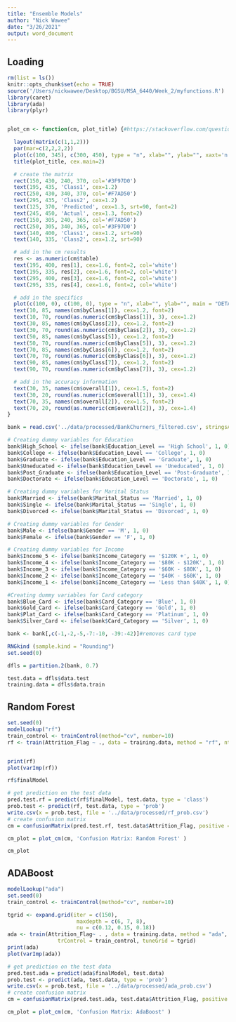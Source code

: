 ```yaml
---
title: "Ensemble Models"
author: "Nick Wawee"
date: "3/26/2021"
output: word_document
---
```


## Loading

```r
rm(list = ls())
knitr::opts_chunk$set(echo = TRUE)
source('/Users/nickwawee/Desktop/BGSU/MSA_6440/Week_2/myfunctions.R')
library(caret)
library(ada)
library(plyr)


plot_cm <- function(cm, plot_title) {#https://stackoverflow.com/questions/23891140/r-how-to-visualize-confusion-matrix-using-the-caret-package

  layout(matrix(c(1,1,2)))
  par(mar=c(2,2,2,2))
  plot(c(100, 345), c(300, 450), type = "n", xlab="", ylab="", xaxt='n', yaxt='n')
  title(plot_title, cex.main=2)

  # create the matrix 
  rect(150, 430, 240, 370, col='#3F97D0')
  text(195, 435, 'Class1', cex=1.2)
  rect(250, 430, 340, 370, col='#F7AD50')
  text(295, 435, 'Class2', cex=1.2)
  text(125, 370, 'Predicted', cex=1.3, srt=90, font=2)
  text(245, 450, 'Actual', cex=1.3, font=2)
  rect(150, 305, 240, 365, col='#F7AD50')
  rect(250, 305, 340, 365, col='#3F97D0')
  text(140, 400, 'Class1', cex=1.2, srt=90)
  text(140, 335, 'Class2', cex=1.2, srt=90)

  # add in the cm results 
  res <- as.numeric(cm$table)
  text(195, 400, res[1], cex=1.6, font=2, col='white')
  text(195, 335, res[2], cex=1.6, font=2, col='white')
  text(295, 400, res[3], cex=1.6, font=2, col='white')
  text(295, 335, res[4], cex=1.6, font=2, col='white')

  # add in the specifics 
  plot(c(100, 0), c(100, 0), type = "n", xlab="", ylab="", main = "DETAILS", xaxt='n', yaxt='n')
  text(10, 85, names(cm$byClass[1]), cex=1.2, font=2)
  text(10, 70, round(as.numeric(cm$byClass[1]), 3), cex=1.2)
  text(30, 85, names(cm$byClass[2]), cex=1.2, font=2)
  text(30, 70, round(as.numeric(cm$byClass[2]), 3), cex=1.2)
  text(50, 85, names(cm$byClass[5]), cex=1.2, font=2)
  text(50, 70, round(as.numeric(cm$byClass[5]), 3), cex=1.2)
  text(70, 85, names(cm$byClass[6]), cex=1.2, font=2)
  text(70, 70, round(as.numeric(cm$byClass[6]), 3), cex=1.2)
  text(90, 85, names(cm$byClass[7]), cex=1.2, font=2)
  text(90, 70, round(as.numeric(cm$byClass[7]), 3), cex=1.2)

  # add in the accuracy information 
  text(30, 35, names(cm$overall[1]), cex=1.5, font=2)
  text(30, 20, round(as.numeric(cm$overall[1]), 3), cex=1.4)
  text(70, 35, names(cm$overall[2]), cex=1.5, font=2)
  text(70, 20, round(as.numeric(cm$overall[2]), 3), cex=1.4)
} 
```



```r
bank = read.csv('../data/processed/BankChurners_filtered.csv', stringsAsFactors = T)

# Creating dummy variables for Education
bank$High_School <- ifelse(bank$Education_Level == 'High School', 1, 0)
bank$College <- ifelse(bank$Education_Level == 'College', 1, 0)
bank$Graduate <- ifelse(bank$Education_Level == 'Graduate', 1, 0)
bank$Uneducated <- ifelse(bank$Education_Level == 'Uneducated', 1, 0)
bank$Post_Graduate <- ifelse(bank$Education_Level == 'Post-Graduate', 1, 0)
bank$Doctorate <- ifelse(bank$Education_Level == 'Doctorate', 1, 0)

# Creating dummy variables for Marital Status
bank$Married <- ifelse(bank$Marital_Status == 'Married', 1, 0)
bank$Single <- ifelse(bank$Marital_Status == 'Single', 1, 0)
bank$Divorced <- ifelse(bank$Marital_Status == 'Divorced', 1, 0)

# Creating dummy variables for Gender
bank$Male <- ifelse(bank$Gender == 'M', 1, 0)
bank$Female <- ifelse(bank$Gender == 'F', 1, 0)

# Creating dummy variables for Income
bank$Income_5 <- ifelse(bank$Income_Category == '$120K +', 1, 0)
bank$Income_4 <- ifelse(bank$Income_Category == '$80K - $120K', 1, 0)
bank$Income_3 <- ifelse(bank$Income_Category == '$60K - $80K', 1, 0)
bank$Income_2 <- ifelse(bank$Income_Category == '$40K - $60K', 1, 0)
bank$Income_1 <- ifelse(bank$Income_Category == 'Less than $40K', 1, 0)

#Creating dummy variables for Card category
bank$Blue_Card <- ifelse(bank$Card_Category == 'Blue', 1, 0)
bank$Gold_Card <- ifelse(bank$Card_Category == 'Gold', 1, 0)
bank$Plat_Card <- ifelse(bank$Card_Category == 'Platinum', 1, 0)
bank$Silver_Card <- ifelse(bank$Card_Category == 'Silver', 1, 0)

bank <- bank[,c(-1,-2,-5,-7:-10, -39:-42)]#removes card type

RNGkind (sample.kind = "Rounding") 
set.seed(0)

dfls = partition.2(bank, 0.7)

test.data = dfls$data.test
training.data = dfls$data.train
```

## Random Forest

```r
set.seed(0)
modelLookup("rf")
train_control <- trainControl(method="cv", number=10)
rf <- train(Attrition_Flag ~ ., data = training.data, method = "rf", ntree = 50,rControl = train_control, tuneGrid = expand.grid(mtry = c(4, 5, 6, 7, 8)), metric = 'Kappa')


print(rf)
plot(varImp(rf))

rf$finalModel

# get prediction on the test data
pred.test.rf = predict(rf$finalModel, test.data, type = 'class')
prob.test <- predict(rf, test.data, type = 'prob')
write.csv(x = prob.test, file = '../data/processed/rf_prob.csv')
# create confusion matrix
cm = confusionMatrix(pred.test.rf, test.data$Attrition_Flag, positive = "Attrited Customer")

cm_plot = plot_cm(cm, 'Confusion Matrix: Random Forest' )

cm_plot
```

## ADABoost

```r
modelLookup("ada")
set.seed(0)
train_control <- trainControl(method="cv", number=10)

tgrid <- expand.grid(iter = c(150),         
                      maxdepth = c(6, 7, 8),       
                      nu = c(0.12, 0.15, 0.18))
ada <- train(Attrition_Flag~ . , data = training.data, method = "ada", metric = "Kappa",
                trControl = train_control, tuneGrid = tgrid)
print(ada)
plot(varImp(ada))

# get prediction on the test data
pred.test.ada = predict(ada$finalModel, test.data)
prob.test <- predict(ada, test.data, type = 'prob')
write.csv(x = prob.test, file = '../data/processed/ada_prob.csv')
# create confusion matrix
cm = confusionMatrix(pred.test.ada, test.data$Attrition_Flag, positive = "Attrited Customer")

cm_plot = plot_cm(cm, 'Confusion Matrix: AdaBoost' )
```
